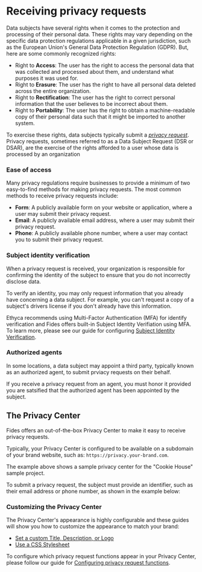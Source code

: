 
# Receiving privacy requests

Data subjects have several rights when it comes to the protection and processing of their personal data. These rights may vary depending on the specific data protection regulations applicable in a given jurisdiction, such as the European Union's General Data Protection Regulation (GDPR). But, here are some commonly recognized rights:

* Right to **Access**: The user has the right to access the personal data that was collected and processed about them, and understand what purposes it was used for.
* Right to **Erasure**: The user has the right to have all personal data deleted across the entire organization. 
* Right to **Rectification**: The user has the right to correct personal information that the user believes to be incorrect about them.
* Right to **Portability**: The user has the right to obtain a machine-readable copy of their personal data such that it might be imported to another system.

To exercise these rights, data subjects typically submit a [_privacy request_](/tutorials/privacy-requests/privacy-requests-glossary#privacy-request).
<Callout emoji="" type="info">Privacy requests, sometimes referred to as a Data Subject Request (DSR or DSAR), are the exercise of the rights afforded to a user whose data is processed by an organization </Callout>

### Ease of access
Many privacy regulations require businesses to provide a minimum of two easy-to-find methods for making privacy requests.
The most common methods to receive privacy requests include: 

* **Form**: A publicly available form on your website or application, where a user may submit their privacy request.
* **Email**: A publicly available email address, where a user may submit their privacy request.
* **Phone**: A publicly available phone number, where a user may contact you to submit their privacy request.

### Subject identity verification

When a privacy request is received, your organization is responsible for confirming the identity of the subject to ensure that you do not incorrectly disclose data. 

To verify an identity, you may only request information that you already have concerning a data subject. For example, you can't request a copy of a subject's drivers license if you don't already have this information.

Ethyca recommends using Multi-Factor Authentication (MFA) for identify verification and Fides offers built-in Subject Identity Verifiation using MFA. To learn more, please see our guide for configuring [Subject Identity Verification](/dev-docs/configuration/privacy-requests/subject-identity-verification). 

### Authorized agents
In some locations, a data subject may appoint a third party, typically known as an authorized agent, to submit prviacy requests on their behalf.

If you receive a privacy request from an agent, you must honor it provided you are satsified that the authorized agent has been appointed by the subject.

## The Privacy Center
Fides offers an out-of-the-box Privacy Center to make it easy to receive privacy requests.

Typically, your Privacy Center is configured to be available on a subdomain of your brand website, such as: `https://privacy.your-brand.com`.

<Screenshot img="/docs/assets/img/tutorials/privacy-requests/privacy-requests-privacy-center.gif" description="Standard Privacy Center" />

The example above shows a sample privacy center for the "Cookie House" sample project.

To submit a privacy request, the subject must provide an identifier, such as their email address or phone number, as shown in the example below:

<Screenshot img="/docs/assets/img/tutorials/privacy-requests/privacy-requests-submit-identity.gif" description="Submitting a Privacy Request" />

### Customizing the Privacy Center

The Privacy Center's appearance is highly configurable and these guides will show you how to customize the appearance to match your brand: 
* [Set a custom Title, Description, or Logo](/dev-docs/configuration/privacy-requests/privacy-center#set-custom-fields)
* [Use a CSS Stylesheet](/dev-docs/configuration/privacy-requests/privacy-center#configure-website-appearance)

To configure which privacy request functions appear in your Privacy Center, please follow our guide for [Configuring privacy request functions](/dev-docs/configuration/privacy-requests/privacy-center#configure-privacy-request-options).

